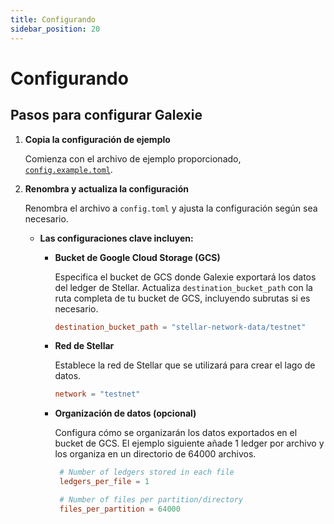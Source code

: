 ```yaml
---
title: Configurando
sidebar_position: 20
---
```


# Configurando

## Pasos para configurar Galexie

1. **Copia la configuración de ejemplo**

   Comienza con el archivo de ejemplo proporcionado, [`config.example.toml`](https://github.com/stellar/go/blob/master/services/galexie/config.example.toml).

2. **Renombra y actualiza la configuración**

   Renombra el archivo a `config.toml` y ajusta la configuración según sea necesario.

   - **Las configuraciones clave incluyen:**

     - **Bucket de Google Cloud Storage (GCS)**

       Especifica el bucket de GCS donde Galexie exportará los datos del ledger de Stellar. Actualiza `destination_bucket_path` con la ruta completa de tu bucket de GCS, incluyendo subrutas si es necesario.

       ```toml
       destination_bucket_path = "stellar-network-data/testnet"
       ```

     - **Red de Stellar**

       Establece la red de Stellar que se utilizará para crear el lago de datos.

       ```toml
       network = "testnet"
       ```

     - **Organización de datos (opcional)**

       Configura cómo se organizarán los datos exportados en el bucket de GCS. El ejemplo siguiente añade 1 ledger por archivo y los organiza en un directorio de 64000 archivos.

       ```toml
        # Number of ledgers stored in each file
        ledgers_per_file = 1

        # Number of files per partition/directory
        files_per_partition = 64000
       ```
